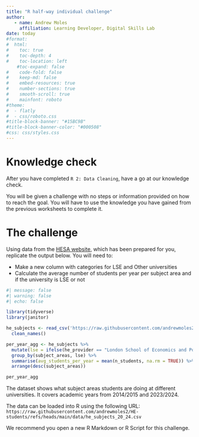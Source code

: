 ```yaml
---
title: "R half-way individual challenge"
author:
   - name: Andrew Moles
     affiliation: Learning Developer, Digital Skills Lab
date: today
#format:
#  html:
#    toc: true
#    toc-depth: 4
#    toc-location: left
    #toc-expand: false
#    code-fold: false
#    keep-md: false
#    embed-resources: true
#    number-sections: true
#    smooth-scroll: true
#    mainfont: roboto
#theme: 
#  - flatly
#  - css/roboto.css
#title-block-banner: "#15BC9B"
#title-block-banner-color: "#000508"
#css: css/styles.css
---
```


# Knowledge check

After you have completed `R 2: Data Cleaning`, have a go at our knowledge check. 

You will be given a challenge with no steps or information provided on how to reach the goal. You will have to use the knowledge you have gained from the previous worksheets to complete it. 

# The challenge

Using data from the [HESA website](https://www.hesa.ac.uk/data-and-analysis/students){target='_blank'}, which has been prepared for you, replicate the output below. You will need to: 

- Make a new column with categories for LSE and Other universities  
- Calculate the average number of students per year per subject area and if the university is LSE or not

```r
#| message: false
#| warning: false
#| echo: false

library(tidyverse)
library(janitor)

he_subjects <- read_csv('https://raw.githubusercontent.com/andrewmoles2/HE-students/refs/heads/main/data/he_subjects_20_24.csv') %>%
  clean_names()

per_year_agg <- he_subjects %>%
  mutate(lse = ifelse(he_provider == "London School of Economics and Political Science", "LSE", "Other universities")) %>%
  group_by(subject_areas, lse) %>%
  summarise(avg_students_per_year = mean(n_students, na.rm = TRUE)) %>%
  arrange(desc(subject_areas))

per_year_agg
```

The dataset shows what subject areas students are doing at different universities. It covers academic years from 2014/2015 and 2023/2024.

The data can be loaded into R using the following URL: `https://raw.githubusercontent.com/andrewmoles2/HE-students/refs/heads/main/data/he_subjects_20_24.csv`

We recommend you open a new R Markdown or R Script for this challenge. 


